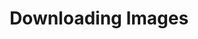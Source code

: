 ---
title: Downloading Images
description: This page is a work-in-progress.
sidebar:
    order: 3
    badge: "TODO"
---